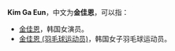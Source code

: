'''Kim Ga Eun'''，中文为'''金佳恩'''，可以指：
*[[金佳恩|金佳恩]]，韩国女演员。
*[[金佳恩_(羽毛球运动员)|金佳恩 (羽毛球运动员)]]，韩国女子羽毛球运动员。

{{disambig}}